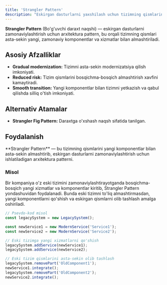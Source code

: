 ```yaml
---
title: 'Strangler Pattern'
description: "Eskirgan dasturlarni yaxshilash uchun tizimning qismlarini asta-sekin yangi, zamonaviy komponentlar va xizmatlar bilan almashtirishga mo'ljallangan arxitektura patterni."
---
```


**Strangler Pattern** (Bo'g'uvchi daraxt naqshi) — eskirgan dasturlarni zamonaviylashtirish uchun arxitektura pattern, bu orqali tizimning qismlari asta-sekin yangi, zamonaviy komponentlar va xizmatlar bilan almashtiriladi.

## Asosiy Afzalliklar

- **Gradual modernization:** Tizimni asta-sekin modernizatsiya qilish imkoniyati.
- **Reduced risk:** Tizim qismlarini bosqichma-bosqich almashtirish xavfini kamaytiradi.
- **Smooth transition:** Yangi komponentlar bilan tizimni yetkazish va qabul qilishda silliq o'tish imkoniyati.

## Alternativ Atamalar

- **Strangler Fig Pattern:** Daraxtga o'xshash naqsh sifatida tanilgan.

## Foydalanish

<Callout>
  **Strangler Pattern** — bu tizimning qismlarini yangi komponentlar bilan asta-sekin almashtirib, eskirgan dasturlarni
  zamonaviylashtirish uchun ishlatiladigan arxitektura patterni.
</Callout>

### Misol

Bir kompaniya o'z eski tizimini zamonaviylashtirayotganda bosqichma-bosqich yangi xizmatlar va komponentlar kiritib, Strangler Pattern yondashuvidan foydalanadi. Bunda eski tizimni to'liq almashtirmasdan, yangi komponentlarni qo'shish va eskirgan qismlarni olib tashlash amalga oshiriladi.

```jsx
// Psevdo-kod misol
const legacySystem = new LegacySystem();

const newService1 = new ModernService('Service1');
const newService2 = new ModernService('Service2');

// Eski tizimga yangi xizmatlarni qo'shish
legacySystem.addService(newService1);
legacySystem.addService(newService2);

// Eski tizim qismlarini asta-sekin olib tashlash
legacySystem.removePart('OldComponent1');
newService1.integrate();
legacySystem.removePart('OldComponent2');
newService2.integrate();
```
